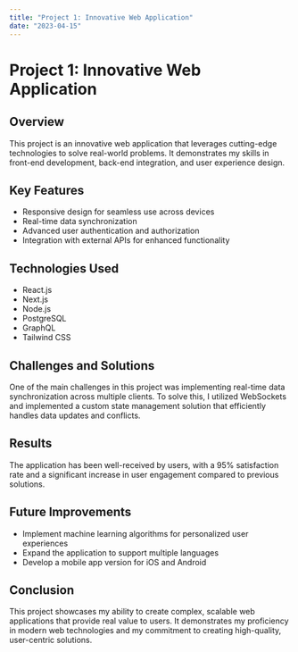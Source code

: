 ```yaml
---
title: "Project 1: Innovative Web Application"
date: "2023-04-15"
---
```


# Project 1: Innovative Web Application

## Overview

This project is an innovative web application that leverages cutting-edge technologies to solve real-world problems. It demonstrates my skills in front-end development, back-end integration, and user experience design.

## Key Features

- Responsive design for seamless use across devices
- Real-time data synchronization
- Advanced user authentication and authorization
- Integration with external APIs for enhanced functionality

## Technologies Used

- React.js
- Next.js
- Node.js
- PostgreSQL
- GraphQL
- Tailwind CSS

## Challenges and Solutions

One of the main challenges in this project was implementing real-time data synchronization across multiple clients. To solve this, I utilized WebSockets and implemented a custom state management solution that efficiently handles data updates and conflicts.

## Results

The application has been well-received by users, with a 95% satisfaction rate and a significant increase in user engagement compared to previous solutions.

## Future Improvements

- Implement machine learning algorithms for personalized user experiences
- Expand the application to support multiple languages
- Develop a mobile app version for iOS and Android

## Conclusion

This project showcases my ability to create complex, scalable web applications that provide real value to users. It demonstrates my proficiency in modern web technologies and my commitment to creating high-quality, user-centric solutions.

